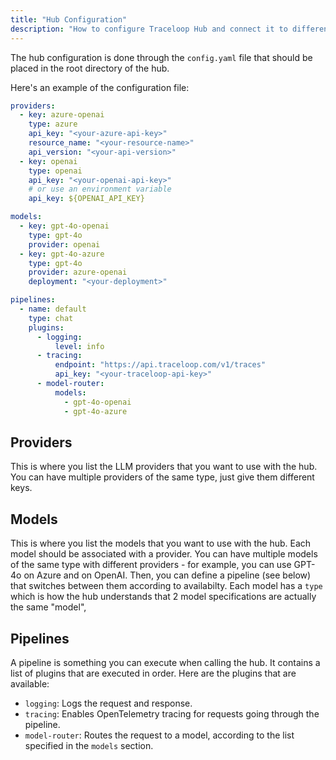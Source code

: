 ```yaml
---
title: "Hub Configuration"
description: "How to configure Traceloop Hub and connect it to different LLM providers"
---
```


The hub configuration is done through the `config.yaml` file that should be placed in the root directory of the hub.

Here's an example of the configuration file:

```yaml
providers:
  - key: azure-openai
    type: azure
    api_key: "<your-azure-api-key>"
    resource_name: "<your-resource-name>"
    api_version: "<your-api-version>"
  - key: openai
    type: openai
    api_key: "<your-openai-api-key>"
    # or use an environment variable
    api_key: ${OPENAI_API_KEY}

models:
  - key: gpt-4o-openai
    type: gpt-4o
    provider: openai
  - key: gpt-4o-azure
    type: gpt-4o
    provider: azure-openai
    deployment: "<your-deployment>"

pipelines:
  - name: default
    type: chat
    plugins:
      - logging:
          level: info
      - tracing:
          endpoint: "https://api.traceloop.com/v1/traces"
          api_key: "<your-traceloop-api-key>"
      - model-router:
          models:
            - gpt-4o-openai
            - gpt-4o-azure
```

## Providers

This is where you list the LLM providers that you want to use with the hub.
You can have multiple providers of the same type, just give them different keys.

## Models

This is where you list the models that you want to use with the hub. Each model should be associated with a provider.
You can have multiple models of the same type with different providers - for example, you can use GPT-4o on Azure and on OpenAI.
Then, you can define a pipeline (see below) that switches between them according to availabilty.
Each model has a `type` which is how the hub understands that 2 model specifications are actually the same "model",

## Pipelines

A pipeline is something you can execute when calling the hub. It contains a list of plugins that are executed in order.
Here are the plugins that are available:

- `logging`: Logs the request and response.
- `tracing`: Enables OpenTelemetry tracing for requests going through the pipeline.
- `model-router`: Routes the request to a model, according to the list specified in the `models` section.
